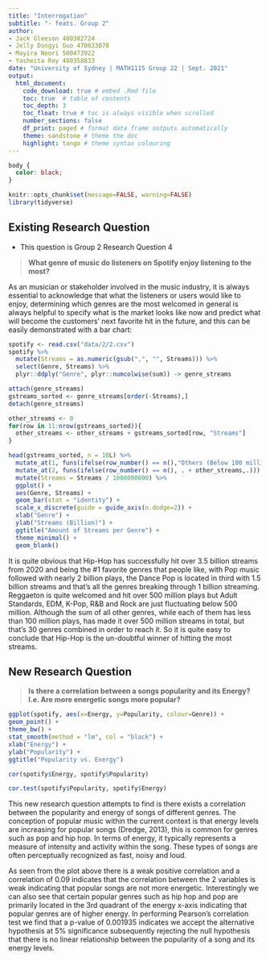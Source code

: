 ```yaml
---
title: "Interrogation"
subtitle: "- feats. Group 2"
author:
- Jack Gleeson 480382724
- Jelly Dongyi Guo 470033070
- Mayira Noori 500473922
- Yasheita Roy 480358833
date: "University of Sydney | MATH1115 Group 22 | Sept. 2021"
output:
  html_document:
    code_download: true # embed .Rmd file
    toc: true  # table of contents
    toc_depth: 3
    toc_float: true # toc is always visible when scrolled
    number_sections: false 
    df_print: paged # format data frame outputs automatically
    theme: sandstone # theme the doc
    highlight: tango # theme syntax colouring
---
```


```css
body {
  color: black;
}
```

```r
knitr::opts_chunk$set(message=FALSE, warning=FALSE) 
library(tidyverse)
```

## Existing Research Question

- This question is Group 2 Research Question 4

> **What genre of music do listeners on Spotify enjoy listening to the most?**

As an musician or stakeholder involved in the music industry, it is always essential to acknowledge that what the listeners or users would like to enjoy, determining which genres are the most welcomed in general is always helpful to specify what is the market looks like now and predict what will become the customers' next favorite hit in the future, and this can be easily demonstrated with a bar chart:

```r
spotify <- read.csv("data/2/2.csv")
spotify %>% 
  mutate(Streams = as.numeric(gsub(",", "", Streams))) %>% 
  select(Genre, Streams) %>%
  plyr::ddply("Genre", plyr::numcolwise(sum)) -> genre_streams

attach(genre_streams)
gstreams_sorted <- genre_streams[order(-Streams),]
detach(genre_streams)

other_streams <- 0
for(row in 11:nrow(gstreams_sorted)){
  other_streams <- other_streams + gstreams_sorted[row, "Streams"]
}

head(gstreams_sorted, n = 10L) %>% 
  mutate_at(1, funs(ifelse(row_number() == n(),"Others (Below 100 million)",.))) %>%
  mutate_at(2, funs(ifelse(row_number() == n(), . + other_streams,.))) %>% 
  mutate(Streams = Streams / 1000000000) %>%
  ggplot() +
  aes(Genre, Streams) +
  geom_bar(stat = "identity") +
  scale_x_discrete(guide = guide_axis(n.dodge=2)) +
  xlab("Genre") + 
  ylab("Streams (Billion)") +
  ggtitle("Amount of Streams per Genre") + 
  theme_minimal() +
  geom_blank()
```

It is quite obvious that Hip-Hop has successfully hit over 3.5 billion streams from 2020 and being the #1 favorite genres that people like, with Pop music followed with nearly 2 billion plays, the Dance Pop is located in third with 1.5 billion streams and that's all the genres breaking through 1 billion streaming. Reggaeton is quite welcomed and hit over 500 million plays but Adult Standards, EDM, K-Pop, R&B and Rock are just fluctuating below 500 million. Although the sum of all other genres, while each of them has less than 100 million plays, has made it over 500 million streams in total, but that's 30 genres combined in order to reach it. So it is quite easy to conclude that Hip-Hop is the un-doubtful winner of hitting the most streams.

## New Research Question

> **Is there a correlation between a songs popularity and its Energy? I.e. Are more energetic songs more popular? **

```r
ggplot(spotify, aes(x=Energy, y=Popularity, colour=Genre)) + 
geom_point() + 
theme_bw() + 
stat_smooth(method = "lm", col = "black") + 
xlab("Energy") + 
ylab("Popularity") +  
ggtitle("Popularity vs. Energy") 
```

```r
cor(spotify$Energy, spotify$Popularity)  
```

```r
cor.test(spotify$Popularity, spotify$Energy)
```

This new research question attempts to find is there exists a correlation between the popularity and energy of songs of different genres. The conception of popular music within the current context is that energy levels are increasing for popular songs (Dredge, 2013), this is common for genres such as pop and hip hop. In terms of energy, it typically represents a measure of intensity and activity within the song. These types of songs are often perceptually recognized as fast, noisy and loud.

As seen from the plot above there is a weak positive correlation and a correlation of 0.09 indicates that the correlation between the 2 variables is weak indicating that popular songs are not more energetic. Interestingly we can also see that certain popular genres such as hip hop and pop are primarily located in the 3rd quadrant of the energy x-axis indicating that popular genres are of higher energy. In performing Pearson’s correlation test we find that a p-value of 0.001935 indicates we accept the alternative hypothesis at 5% significance subsequently rejecting the null hypothesis that there is no linear relationship between the popularity of a song and its energy levels.